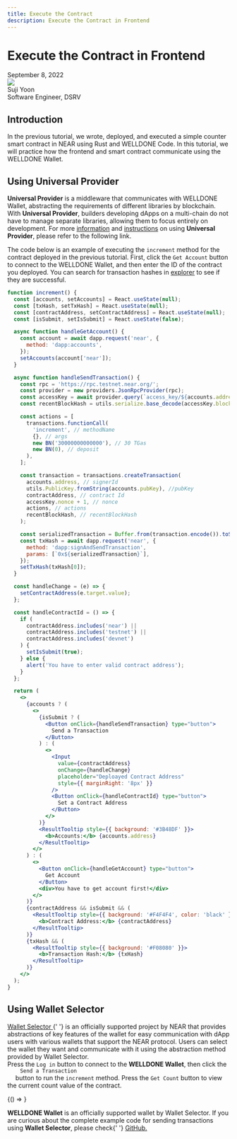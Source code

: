 ```yaml
---
title: Execute the Contract
description: Execute the Contract in Frontend
---
```



# Execute the Contract in Frontend

<div>
  <span className="author-sm">September 8, 2022</span>
  <div className="author-div">
    <div className="author-avatars">
      <a href="https://github.com/Yoon-Suji" target="_blank">
        <img src="https://avatars.githubusercontent.com/u/70956926?v=4" />
      </a>
    </div>
    <div>
      <span className="author-name">Suji Yoon</span>
      <br />
      <span className="author-sm">Software Engineer, DSRV </span>
    </div>
  </div>
</div>

## Introduction

In the previous tutorial, we wrote, deployed, and executed a simple counter smart contract in NEAR using Rust and WELLDONE Code.
In this tutorial, we will practice how the frontend and smart contract communicate using the WELLDONE Wallet.

## Using Universal Provider

**Universal Provider** is a middleware that communicates with WELLDONE Wallet, abstracting the requirements of different libraries by blockchain.
With **Universal Provider**, builders developing dApps on a multi-chain do not have to manage separate libraries, allowing them to focus entirely on development.
For more <a href='https://docs.welldonestudio.io/wallet/developer-guide/provider-api/how-we-wrap-for-multichain' target='_blank'>information</a> and <a href='https://docs.welldonestudio.io/wallet/developer-guide/provider-api/method/' target='_blank'>instructions</a> on using **Universal Provider**, please refer to the following link.

The code below is an example of executing the `increment` method for the contract deployed in the previous tutorial.
First, click the `Get Account` button to connect to the WELLDONE Wallet, and then enter the ID of the contract you deployed.
You can search for transaction hashes in <a href='https://explorer.testnet.near.org/' target='_blank'>explorer</a> to see if they are successful.

```jsx live
function increment() {
  const [accounts, setAccounts] = React.useState(null);
  const [txHash, setTxHash] = React.useState(null);
  const [contractAddress, setContractAddress] = React.useState(null);
  const [isSubmit, setIsSubmit] = React.useState(false);

  async function handleGetAccount() {
    const account = await dapp.request('near', {
      method: 'dapp:accounts',
    });
    setAccounts(account['near']);
  }

  async function handleSendTransaction() {
    const rpc = 'https://rpc.testnet.near.org/';
    const provider = new providers.JsonRpcProvider(rpc);
    const accessKey = await provider.query(`access_key/${accounts.address}/${accounts.pubKey}`, '');
    const recentBlockHash = utils.serialize.base_decode(accessKey.block_hash);

    const actions = [
      transactions.functionCall(
        'increment', // methodName
        {}, // args
        new BN('30000000000000'), // 30 TGas
        new BN(0), // deposit
      ),
    ];

    const transaction = transactions.createTransaction(
      accounts.address, // signerId
      utils.PublicKey.fromString(accounts.pubKey), //pubKey
      contractAddress, // contract Id
      accessKey.nonce + 1, // nonce
      actions, // actions
      recentBlockHash, // recentBlockHash
    );

    const serializedTransaction = Buffer.from(transaction.encode()).toString('hex');
    const txHash = await dapp.request('near', {
      method: 'dapp:signAndSendTransaction',
      params: [`0x${serializedTransaction}`],
    });
    setTxHash(txHash[0]);
  }

  const handleChange = (e) => {
    setContractAddress(e.target.value);
  };

  const handleContractId = () => {
    if (
      contractAddress.includes('near') ||
      contractAddress.includes('testnet') ||
      contractAddress.includes('devnet')
    ) {
      setIsSubmit(true);
    } else {
      alert('You have to enter valid contract address');
    }
  };

  return (
    <>
      {accounts ? (
        <>
          {isSubmit ? (
            <Button onClick={handleSendTransaction} type="button">
              Send a Transaction
            </Button>
          ) : (
            <>
              <Input
                value={contractAddress}
                onChange={handleChange}
                placeholder="Deploayed Contract Address"
                style={{ marginRight: '8px' }}
              />
              <Button onClick={handleContractId} type="button">
                Set a Contract Address
              </Button>
            </>
          )}
          <ResultTooltip style={{ background: '#3B48DF' }}>
            <b>Accounts:</b> {accounts.address}
          </ResultTooltip>
        </>
      ) : (
        <>
          <Button onClick={handleGetAccount} type="button">
            Get Account
          </Button>
          <div>You have to get account first!</div>
        </>
      )}
      {contractAddress && isSubmit && (
        <ResultTooltip style={{ background: '#F4F4F4', color: 'black' }}>
          <b>Contract Address:</b> {contractAddress}
        </ResultTooltip>
      )}
      {txHash && (
        <ResultTooltip style={{ background: '#F08080' }}>
          <b>Transaction Hash:</b> {txHash}
        </ResultTooltip>
      )}
    </>
  );
}
```

## Using Wallet Selector

<p>
  <a href="https://github.com/near/wallet-selector" target="_blank">
    Wallet Selector
  </a>{' '}
  is an officially supported project by NEAR that provides abstractions of key features of the
  wallet for easy communication with dApp users with various wallets that support the NEAR protocol.
  Users can select the wallet they want and communicate with it using the abstraction method
  provided by Wallet Selector. <br />
  Press the <code>Log in</code> button to connect to the <b>WELLDONE Wallet</b>, then click the <code>
    Send a Transaction
  </code> button to run the
  <code>increment</code> method. Press the <code>Get Count</code> button to view the current count
  value of the contract.
</p>

<BrowserOnly>{() => <WalletSelector />}</BrowserOnly>

<p>
  <b>WELLDONE Wallet</b> is an officially supported wallet by Wallet Selector. If you are curious
  about the complete example code for sending transactions using <b>Wallet Selector</b>, please
  check{' '}
  <a
    href="https://github.com/welldonestudio/welldonestudio.github.io/tree/feat/tutorial/src/components/WalletSelector"
    target="_blank"
  >
    GitHub.
  </a>
</p>
